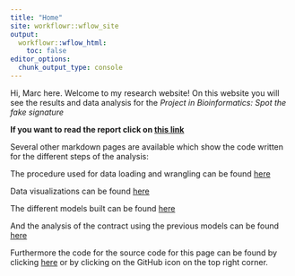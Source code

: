 ```yaml
---
title: "Home"
site: workflowr::wflow_site
output:
  workflowr::wflow_html:
    toc: false
editor_options:
  chunk_output_type: console
---
```


Hi, Marc here. Welcome to my research website! On this website you will see the results and data analysis for the *Project in Bioinformatics: Spot the fake signature*

**If you want to read the report click on [this link](Report.html)**

Several other markdown pages are available which show the code written for the different steps of the analysis:

The procedure used for data loading and wrangling can be found [here](Wrangling_2_electric_boogaloo.html)

Data visualizations can be found [here](Whole_data_visualizations.html)

The different models built can be found [here](Models.html)

And the analysis of the contract using the previous models can be found [here](Contract.html)

Furthermore the code for the source code for this page can be found by clicking [here](https://github.com/marcsole96/PIB_workflowr) or by clicking on the GitHub icon on the top right corner. 

